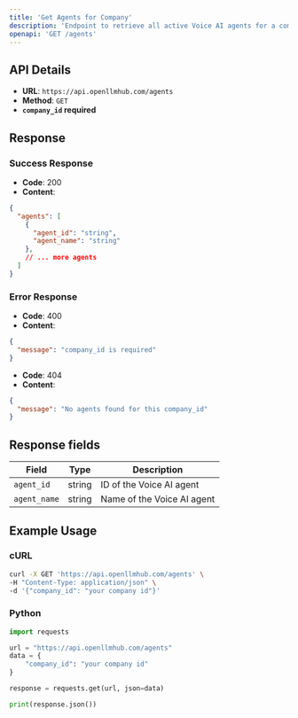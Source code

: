 ```yaml
---
title: 'Get Agents for Company'
description: 'Endpoint to retrieve all active Voice AI agents for a company'
openapi: 'GET /agents'
---
```


## API Details

- **URL**: `https://api.openllmhub.com/agents`
- **Method**: `GET`
- **`company_id` required**

## Response

### Success Response

- **Code**: 200
- **Content**: 
```json
{
  "agents": [
    {
      "agent_id": "string",
      "agent_name": "string"
    },
    // ... more agents
  ]
}
```

### Error Response
- **Code**: 400
- **Content**: 
```json
{
  "message": "company_id is required"
}
```

- **Code**: 404
- **Content**: 
```json
{
  "message": "No agents found for this company_id"
}
```

## Response fields

| Field | Type | Description |
|--------|------|-------------|
| `agent_id` | string | ID of the Voice AI agent |
| `agent_name` | string | Name of the Voice AI agent |

## Example Usage

### cURL

```bash
curl -X GET 'https://api.openllmhub.com/agents' \
-H "Content-Type: application/json" \
-d '{"company_id": "your company id"}'
```

### Python

```python
import requests

url = "https://api.openllmhub.com/agents"
data = {
    "company_id": "your company id"
}

response = requests.get(url, json=data)

print(response.json())
```